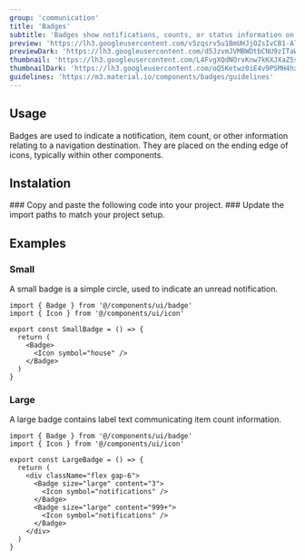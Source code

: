 ```yaml
---
group: 'communication'
title: 'Badges'
subtitle: 'Badges show notifications, counts, or status information on navigation items and icons'
preview: 'https://lh3.googleusercontent.com/v5zqsrv5u1BmUHJjOZsIvCB1-Al-bZB-9bHKY46YSPaIJScLVVjAGON9LY7PXEYvdAiwHhplkk1Apo3joUtINICM_fv3zDJuKMa3slQnx_MrpXGIdtuN=s0'
previewDark: 'https://lh3.googleusercontent.com/d5JzvmJVMBWDtbCNU9zITaWR5mgc4aeOcfyZYaT0pfeRhYYhDGC7wthJclaWVmJEzmjrIkxwTGMeupU0asgBzfY5RJcesfRkLSVA4vRi4i_cY5l6VAH4=s0'
thumbnail: 'https://lh3.googleusercontent.com/L4FvgXQdNOrvKnw7kKXJXaZ5sAspd0k2O9S4xp6VXnLciXPNhxN_jV-zEPEVokivMiqun0MctMSY-4IPIGyMW5MKMdgUEpJlGJ0yr03LRyh3gtPCkHc=w2400'
thumbnailDark: 'https://lh3.googleusercontent.com/oQ5Ketwz0iE4v9PSMH4hxj4iHVLxVIhhDttqww3N0DGB-i101RNHPq9xxK2fURt3iaBcZKdyutnxNFVClUQSxurGvXWBUnJBiIMrZPVOwd5nB-6KzQ=w2400'
guidelines: 'https://m3.material.io/components/badges/guidelines'
---
```



## Usage

Badges are used to indicate a notification, item count, or other information relating to a navigation destination. They are placed on the ending edge of icons, typically within other components.

## Instalation

<Steps>

<Step>
  ### Copy and paste the following code into your project.
  <ComponentSource name="badge" />
</Step>

<Step>
### Update the import paths to match your project setup.

</Step>

</Steps>

## Examples

### Small

A small badge is a simple circle, used to indicate an unread notification.

<ComponentContainer>
  <SmallBadge slot='preview' client:visible/>

```tsx
import { Badge } from '@/components/ui/badge'
import { Icon } from '@/components/ui/icon'

export const SmallBadge = () => {
  return (
    <Badge>
      <Icon symbol="house" />
    </Badge>
  )
}
```

</ComponentContainer>

### Large

A large badge contains label text communicating item count information.

<ComponentContainer>
  <LargeBadge slot='preview' client:visible/>

```tsx
import { Badge } from '@/components/ui/badge'
import { Icon } from '@/components/ui/icon'

export const LargeBadge = () => {
  return (
    <div className="flex gap-6">
      <Badge size="large" content="3">
        <Icon symbol="notifications" />
      </Badge>
      <Badge size="large" content="999+">
        <Icon symbol="notifications" />
      </Badge>
    </div>
  )
}
```

</ComponentContainer>

